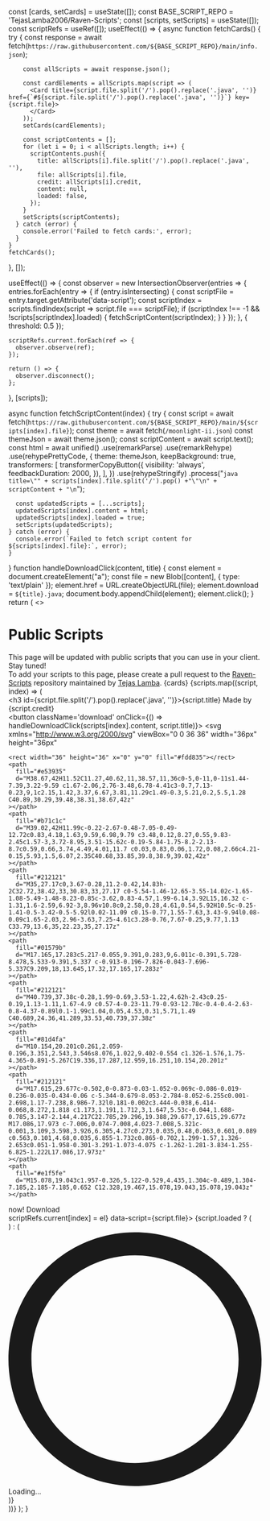
  const [cards, setCards] = useState([]);
  const BASE_SCRIPT_REPO = 'TejasLamba2006/Raven-Scripts';
  const [scripts, setScripts] = useState([]);
  const scriptRefs = useRef([]);
  useEffect(() => {
    async function fetchCards() {
      try {
        const response = await fetch(`https://raw.githubusercontent.com/${BASE_SCRIPT_REPO}/main/info.json`);

        const allScripts = await response.json();

        const cardElements = allScripts.map(script => (
          <Card title={script.file.split('/').pop().replace('.java', '')} href={`#${script.file.split('/').pop().replace('.java', '')}`} key={script.file}>
          </Card>
        ));
        setCards(cardElements);

        const scriptContents = [];
        for (let i = 0; i < allScripts.length; i++) {
          scriptContents.push({
            title: allScripts[i].file.split('/').pop().replace('.java', ''),
            file: allScripts[i].file,
            credit: allScripts[i].credit,
            content: null,
            loaded: false,
          });
        }
        setScripts(scriptContents);
      } catch (error) {
        console.error('Failed to fetch cards:', error);
      }
    }
    fetchCards();
  }, []);

  useEffect(() => {
    const observer = new IntersectionObserver(entries => {
      entries.forEach(entry => {
        if (entry.isIntersecting) {
          const scriptFile = entry.target.getAttribute('data-script');
          const scriptIndex = scripts.findIndex(script => script.file === scriptFile);
          if (scriptIndex !== -1 && !scripts[scriptIndex].loaded) {
            fetchScriptContent(scriptIndex);
          }
        }
      });
    }, { threshold: 0.5 });

    scriptRefs.current.forEach(ref => {
      observer.observe(ref);
    });

    return () => {
      observer.disconnect();
    };
  }, [scripts]);

  async function fetchScriptContent(index) {
    try {
      const script = await fetch(`https://raw.githubusercontent.com/${BASE_SCRIPT_REPO}/main/${scripts[index].file}`);
                const theme = await fetch(`/moonlight-ii.json`)
          const themeJson = await theme.json();
      const scriptContent = await script.text();
      const html = await unified()
        .use(remarkParse)
        .use(remarkRehype)
        .use(rehypePrettyCode, {
          theme: themeJson,
          keepBackground: true,
          transformers: [
            transformerCopyButton({
              visibility: 'always',
              feedbackDuration: 2000,
            }),
          ],
        })
        .use(rehypeStringify)
        .process("```java title=\"" + scripts[index].file.split('/').pop() +"\"\n" + scriptContent + "\n```");

      const updatedScripts = [...scripts];
      updatedScripts[index].content = html;
      updatedScripts[index].loaded = true;
      setScripts(updatedScripts);
    } catch (error) {
      console.error(`Failed to fetch script content for ${scripts[index].file}:`, error);
    }
  }
function handleDownloadClick(content, title) {
    const element = document.createElement("a");
    const file = new Blob([content], { type: 'text/plain' });
    element.href = URL.createObjectURL(file);
    element.download = `${title}.java`;
    document.body.appendChild(element);
    element.click();
  }
  return (
    <>
      <h1>Public Scripts</h1>
      <Callout type="info">
        This page will be updated with public scripts that you can use in your client. Stay tuned!
      </Callout>
      <br/>
      To add your scripts to this page, please create a pull request to the <a href="https://github.com/TejasLamba2006/Raven-Scripts">Raven-Scripts</a> repository maintained by <a href="https://github.com/TejasLamba2006">Tejas Lamba</a>.
      <Cards>
        {cards}
      </Cards>
      {scripts.map((script, index) => (
        <div key={script.file}>
          <h3 id={script.file.split('/').pop().replace('.java', '')}>{script.title}</h3>
          Made by <span className="bg-green-100 text-green-800 text-sm font-medium me-2 px-2.5 py-0.5 rounded dark:bg-green-900 dark:text-green-300">{script.credit}</span>
          <br />
          <button className='download' onClick={() => handleDownloadClick(scripts[index].content, script.title)}>
  <svg
    xmlns="http://www.w3.org/2000/svg"
    viewBox="0 0 36 36"
    width="36px"
    height="36px"
  >
    <rect width="36" height="36" x="0" y="0" fill="#fdd835"></rect>
    <path
      fill="#e53935"
      d="M38.67,42H11.52C11.27,40.62,11,38.57,11,36c0-5,0-11,0-11s1.44-7.39,3.22-9.59 c1.67-2.06,2.76-3.48,6.78-4.41c3-0.7,7.13-0.23,9,1c2.15,1.42,3.37,6.67,3.81,11.29c1.49-0.3,5.21,0.2,5.5,1.28 C40.89,30.29,39.48,38.31,38.67,42z"
    ></path>
    <path
      fill="#b71c1c"
      d="M39.02,42H11.99c-0.22-2.67-0.48-7.05-0.49-12.72c0.83,4.18,1.63,9.59,6.98,9.79 c3.48,0.12,8.27,0.55,9.83-2.45c1.57-3,3.72-8.95,3.51-15.62c-0.19-5.84-1.75-8.2-2.13-8.7c0.59,0.66,3.74,4.49,4.01,11.7 c0.03,0.83,0.06,1.72,0.08,2.66c4.21-0.15,5.93,1.5,6.07,2.35C40.68,33.85,39.8,38.9,39.02,42z"
    ></path>
    <path
      fill="#212121"
      d="M35,27.17c0,3.67-0.28,11.2-0.42,14.83h-2C32.72,38.42,33,30.83,33,27.17 c0-5.54-1.46-12.65-3.55-14.02c-1.65-1.08-5.49-1.48-8.23-0.85c-3.62,0.83-4.57,1.99-6.14,3.92L15,16.32 c-1.31,1.6-2.59,6.92-3,8.96v10.8c0,2.58,0.28,4.61,0.54,5.92H10.5c-0.25-1.41-0.5-3.42-0.5-5.92l0.02-11.09 c0.15-0.77,1.55-7.63,3.43-9.94l0.08-0.09c1.65-2.03,2.96-3.63,7.25-4.61c3.28-0.76,7.67-0.25,9.77,1.13 C33.79,13.6,35,22.23,35,27.17z"
    ></path>
    <path
      fill="#01579b"
      d="M17.165,17.283c5.217-0.055,9.391,0.283,9,6.011c-0.391,5.728-8.478,5.533-9.391,5.337 c-0.913-0.196-7.826-0.043-7.696-5.337C9.209,18,13.645,17.32,17.165,17.283z"
    ></path>
    <path
      fill="#212121"
      d="M40.739,37.38c-0.28,1.99-0.69,3.53-1.22,4.62h-2.43c0.25-0.19,1.13-1.11,1.67-4.9 c0.57-4-0.23-11.79-0.93-12.78c-0.4-0.4-2.63-0.8-4.37-0.89l0.1-1.99c1.04,0.05,4.53,0.31,5.71,1.49 C40.689,24.36,41.289,33.53,40.739,37.38z"
    ></path>
    <path
      fill="#81d4fa"
      d="M10.154,20.201c0.261,2.059-0.196,3.351,2.543,3.546s8.076,1.022,9.402-0.554 c1.326-1.576,1.75-4.365-0.891-5.267C19.336,17.287,12.959,16.251,10.154,20.201z"
    ></path>
    <path
      fill="#212121"
      d="M17.615,29.677c-0.502,0-0.873-0.03-1.052-0.069c-0.086-0.019-0.236-0.035-0.434-0.06 c-5.344-0.679-8.053-2.784-8.052-6.255c0.001-2.698,1.17-7.238,8.986-7.32l0.181-0.002c3.444-0.038,6.414-0.068,8.272,1.818 c1.173,1.191,1.712,3,1.647,5.53c-0.044,1.688-0.785,3.147-2.144,4.217C22.785,29.296,19.388,29.677,17.615,29.677z M17.086,17.973 c-7.006,0.074-7.008,4.023-7.008,5.321c-0.001,3.109,3.598,3.926,6.305,4.27c0.273,0.035,0.48,0.063,0.601,0.089 c0.563,0.101,4.68,0.035,6.855-1.732c0.865-0.702,1.299-1.57,1.326-2.653c0.051-1.958-0.301-3.291-1.073-4.075 c-1.262-1.281-3.834-1.255-6.825-1.222L17.086,17.973z"
    ></path>
    <path
      fill="#e1f5fe"
      d="M15.078,19.043c1.957-0.326,5.122-0.529,4.435,1.304c-0.489,1.304-7.185,2.185-7.185,0.652 C12.328,19.467,15.078,19.043,15.078,19.043z"
    ></path>
  </svg>
  <span class="now">now!</span>
  <span class="play">Download</span>
</button>
          <div ref={el => scriptRefs.current[index] = el} data-script={script.file}>
            {script.loaded ? (
              <div dangerouslySetInnerHTML={{ __html: String(script.content) }} />
            ) : (
              <div style={{ display: 'flex', justifyContent: 'center', alignItems: 'center', minHeight: '200px' }}>
                <div role="status">
                  <svg aria-hidden="true" classNameName="w-8 h-8 text-gray-200 animate-spin dark:text-gray-600 fill-customGreen" viewBox="0 0 100 101" fill="none" xmlns="http://www.w3.org/2000/svg">
                    <path d="M100 50.5908C100 78.2051 77.6142 100.591 50 100.591C22.3858 100.591 0 78.2051 0 50.5908C0 22.9766 22.3858 0.59082 50 0.59082C77.6142 0.59082 100 22.9766 100 50.5908ZM9.08144 50.5908C9.08144 73.1895 27.4013 91.5094 50 91.5094C72.5987 91.5094 90.9186 73.1895 90.9186 50.5908C90.9186 27.9921 72.5987 9.67226 50 9.67226C27.4013 9.67226 9.08144 27.9921 9.08144 50.5908Z" fill="currentColor" />
                    <path d="M93.9676 39.0409C96.393 38.4038 97.8624 35.9116 97.0079 33.5539C95.2932 28.8227 92.871 24.3692 89.8167 20.348C85.8452 15.1192 80.8826 10.7238 75.2124 7.41289C69.5422 4.10194 63.2754 1.94025 56.7698 1.05124C51.7666 0.367541 46.6976 0.446843 41.7345 1.27873C39.2613 1.69328 37.813 4.19778 38.4501 6.62326C39.0873 9.04874 41.5694 10.4717 44.0505 10.1071C47.8511 9.54855 51.7191 9.52689 55.5402 10.0491C60.8642 10.7766 65.9928 12.5457 70.6331 15.2552C75.2735 17.9648 79.3347 21.5619 82.5849 25.841C84.9175 28.9121 86.7997 32.2913 88.1811 35.8758C89.083 38.2158 91.5421 39.6781 93.9676 39.0409Z" fill="currentFill" />
                  </svg>
                  <span classNameName="sr-only">Loading...</span>
                </div>
              </div>
            )}
          </div>
        </div>
      ))}
    </>
  );
}
